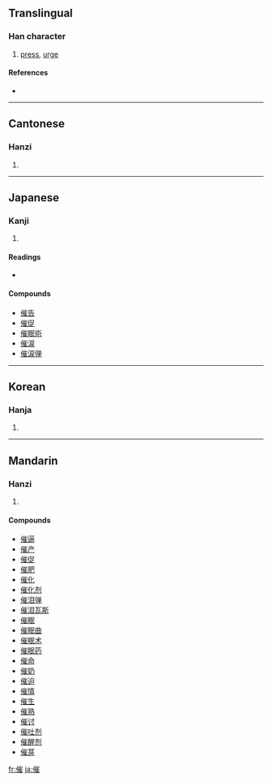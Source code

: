 ==Translingual==

===Han character===
{{Han char|rn=9|rad=人|as=11|sn=13|four=2221<sub>4</sub>|canj=人山人土 (OUOG)}}

# [[press]], [[urge]]

====References====
* {{Han ref|kx=0114.090|dkj=01005|dj=0242.170|hdz=10211.070|uh=50AC|ud=20652|bh=B6CA|bd=46794}}

----

==Cantonese==

===Hanzi===
{{yue-hanzi|jyut=|y=cheui1}}

# {{defn|Cantonese}}

----

==Japanese==

===Kanji===
{{ja-kanji|grade=c|rs=人11}}

# {{defn|Japanese}}

====Readings====
* {{ja-readings|on=[[さい]] (sai)|kun=[[もよおす]] (moyoosu), [[うながす]] (unagasu), [[もよおし]] (moyooshi)}}

====Compounds====
* [[催告]]
* [[催促]]
* [[催眠術]]
* [[催涙]]
* [[催涙弾]]

----

==Korean==

===Hanja===
{{ko-hanja|hangeul=최|rv=choe|mr=ch'oe}}

# {{defn|Korean}}

----

==Mandarin==

===Hanzi===
{{cmn-hanzi|pin=[[cuī]] ([[cui1]])|wg=ts'ui<sup>1</sup>}}

# {{defn|Mandarin}}

====Compounds====
* [[催逼]]
* [[催产]]
* [[催促]]
* [[催肥]]
* [[催化]]
* [[催化剂]]
* [[催泪弹]]
* [[催泪瓦斯]]
* [[催眠]]
* [[催眠曲]]
* [[催眠术]]
* [[催眠药]]
* [[催命]]
* [[催奶]]
* [[催迫]]
* [[催情]]
* [[催生]]
* [[催熟]]
* [[催讨]]
* [[催吐剂]]
* [[催醒剂]]
* [[催芽]]

[[fr:催]]
[[ja:催]]